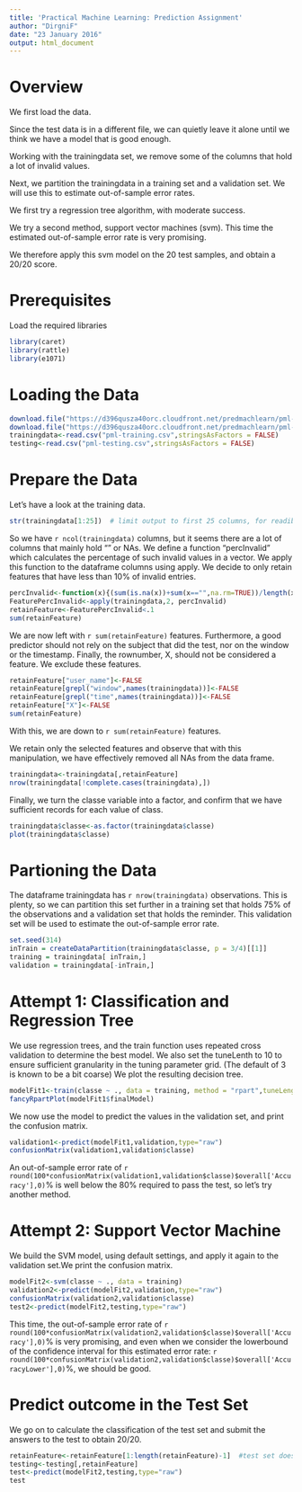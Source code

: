```yaml
---
title: 'Practical Machine Learning: Prediction Assignment'
author: "DirgniF"
date: "23 January 2016"
output: html_document
---
```


# Overview
We first load the data.

Since the test data is in a different file, we can quietly leave it alone until we think we have a model that is good enough.

Working with the trainingdata set, we remove some of the columns that hold a lot of invalid values.

Next, we partition the trainingdata in a training set and a validation set. We will use this to estimate out-of-sample error rates.

We first try a regression tree algorithm, with moderate success.

We try a second method, support vector machines (svm). This time the estimated out-of-sample error rate is very promising.

We therefore apply this svm model on the 20 test samples, and obtain a 20/20 score.

# Prerequisites
Load the required libraries
```r
library(caret)
library(rattle)
library(e1071)
```

# Loading the Data

```r
download.file("https://d396qusza40orc.cloudfront.net/predmachlearn/pml-training.csv", "pml-training.csv")
download.file("https://d396qusza40orc.cloudfront.net/predmachlearn/pml-testing.csv", "pml-testing.csv")
trainingdata<-read.csv("pml-training.csv",stringsAsFactors = FALSE)
testing<-read.csv("pml-testing.csv",stringsAsFactors = FALSE)
```

# Prepare the Data
Let's have a look at the training data.
```r
str(trainingdata[1:25])  # limit output to first 25 columns, for readibility of this document)
```
So we have `r ncol(trainingdata)` columns, but it seems there are a lot of columns that mainly hold "" or NAs.
We define a function "percInvalid" which calculates the percentage of such invalid values in a vector.
We apply this function to the dataframe columns using apply.
We decide to only retain features that have less than 10% of invalid entries.
```r
percInvalid<-function(x){(sum(is.na(x))+sum(x=="",na.rm=TRUE))/length(x)}
FeaturePercInvalid<-apply(trainingdata,2, percInvalid)
retainFeature<-FeaturePercInvalid<.1
sum(retainFeature)
```
We are now left with `r sum(retainFeature)` features.
Furthermore, a good predictor should not rely on the subject that did the test, nor on the window or the timestamp. Finally, the rownumber, X, should not be considered a feature. We exclude these features.
```r
retainFeature["user_name"]<-FALSE
retainFeature[grepl("window",names(trainingdata))]<-FALSE
retainFeature[grepl("time",names(trainingdata))]<-FALSE
retainFeature["X"]<-FALSE
sum(retainFeature)
```
With this, we are down to `r sum(retainFeature)` features.


We retain only the selected features and observe that with this manipulation, we have effectively removed all NAs from the data frame.
```r
trainingdata<-trainingdata[,retainFeature]
nrow(trainingdata[!complete.cases(trainingdata),])
```

Finally, we turn the classe variable into a factor, and confirm that we have sufficient records for each value of class.
```r
trainingdata$classe<-as.factor(trainingdata$classe)
plot(trainingdata$classe)
```

# Partioning the Data
The dataframe trainingdata has `r nrow(trainingdata)` observations. This is plenty, so we can partition this set further in a training set that holds 75% of the observations and a validation set that holds the reminder. This validation set will be used to estimate the out-of-sample error rate.
```r
set.seed(314)
inTrain = createDataPartition(trainingdata$classe, p = 3/4)[[1]]
training = trainingdata[ inTrain,]
validation = trainingdata[-inTrain,]
```

# Attempt 1: Classification and Regression Tree

We use regression trees, and the train function uses repeated cross validation to determine the best model. We also set the tuneLenth to 10 to ensure sufficient granularity in the tuning parameter grid. (The default of 3 is known to be a bit coarse)
We plot the resulting decision tree.
```r
modelFit1<-train(classe ~ ., data = training, method = "rpart",tuneLength = 10,trControl=trainControl(method = "repeatedcv"))
fancyRpartPlot(modelFit1$finalModel)
```

We now use the model to predict the values in the validation set, and print the confusion matrix.
```r
validation1<-predict(modelFit1,validation,type="raw")
confusionMatrix(validation1,validation$classe)
```

An out-of-sample error rate of `r round(100*confusionMatrix(validation1,validation$classe)$overall['Accuracy'],0)`% is well below the 80% required to pass the test, so let's try another method.

# Attempt 2: Support Vector Machine
We build the SVM model, using default settings, and apply it again to the validation set.We print the confusion matrix.

```r
modelFit2<-svm(classe ~ ., data = training)
validation2<-predict(modelFit2,validation,type="raw")
confusionMatrix(validation2,validation$classe)
test2<-predict(modelFit2,testing,type="raw")
```

This time, the out-of-sample error rate of `r round(100*confusionMatrix(validation2,validation$classe)$overall['Accuracy'],0)`% is very promising, and even when we consider the lowerbound of the confidence interval for this estimated error rate: `r round(100*confusionMatrix(validation2,validation$classe)$overall['AccuracyLower'],0)`%, we should be good. 

# Predict outcome in the Test Set
We go on to calculate the classification of the test set and submit the answers to the test to obtain 20/20.
```r
retainFeature<-retainFeature[1:length(retainFeature)-1]  #test set does not have a "classe" column
testing<-testing[,retainFeature]
test<-predict(modelFit2,testing,type="raw")
test
```